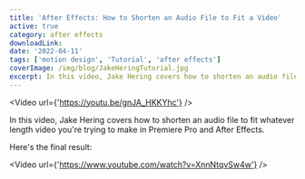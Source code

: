 ```yaml
---
title: 'After Effects: How to Shorten an Audio File to Fit a Video'
active: true
category: after effects
downloadLink:
date: '2022-04-11'
tags: ['motion design', 'Tutorial', 'after effects']
coverImage: /img/blog/JakeHeringTutorial.jpg
excerpt: In this video, Jake Hering covers how to shorten an audio file to fit whatever length video you're trying to make in Premiere Pro and After Effects.
---
```

<Video url={'https://youtu.be/gnJA_HKKYhc'} />

In this video, Jake Hering covers how to shorten an audio file to fit whatever length video you're trying to make in Premiere Pro and After Effects.

Here's the final result: 

<Video url={'https://www.youtube.com/watch?v=XnnNtqvSw4w'} />
